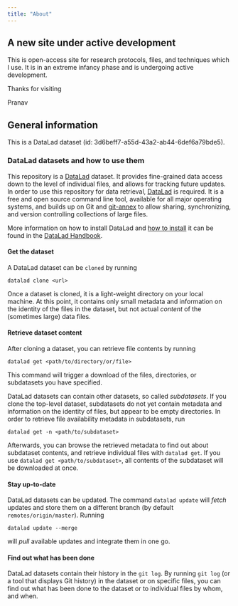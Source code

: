 ```yaml
---
title: "About"
---
```


## A new site under active development

This is open-access site for research protocols, files, and techniques which I use. It is in an extreme infancy phase and is undergoing active development.

Thanks for visiting

Pranav


## General information

This is a DataLad dataset (id: 3d6beff7-a55d-43a2-ab44-6def6a79bde5).

### DataLad datasets and how to use them

This repository is a [DataLad](https://www.datalad.org/) dataset. It provides fine-grained data access down to the level of individual files, and allows for tracking future updates. In order to use this repository for data retrieval, [DataLad](https://www.datalad.org/) is required. It is a free and open source command line tool, available for all major operating systems, and builds up on Git and [git-annex](https://git-annex.branchable.com/) to allow sharing, synchronizing, and version controlling collections of large files.

More information on how to install DataLad and [how to install](http://handbook.datalad.org/en/latest/intro/installation.html) it can be found in the [DataLad Handbook](https://handbook.datalad.org/en/latest/index.html).

#### Get the dataset

A DataLad dataset can be `cloned` by running

```         
datalad clone <url>
```

Once a dataset is cloned, it is a light-weight directory on your local machine. At this point, it contains only small metadata and information on the identity of the files in the dataset, but not actual *content* of the (sometimes large) data files.

#### Retrieve dataset content

After cloning a dataset, you can retrieve file contents by running

```         
datalad get <path/to/directory/or/file>
```

This command will trigger a download of the files, directories, or subdatasets you have specified.

DataLad datasets can contain other datasets, so called *subdatasets*. If you clone the top-level dataset, subdatasets do not yet contain metadata and information on the identity of files, but appear to be empty directories. In order to retrieve file availability metadata in subdatasets, run

```         
datalad get -n <path/to/subdataset>
```

Afterwards, you can browse the retrieved metadata to find out about subdataset contents, and retrieve individual files with `datalad get`. If you use `datalad get <path/to/subdataset>`, all contents of the subdataset will be downloaded at once.

#### Stay up-to-date

DataLad datasets can be updated. The command `datalad update` will *fetch* updates and store them on a different branch (by default `remotes/origin/master`). Running

```         
datalad update --merge
```

will *pull* available updates and integrate them in one go.

#### Find out what has been done

DataLad datasets contain their history in the `git log`. By running `git log` (or a tool that displays Git history) in the dataset or on specific files, you can find out what has been done to the dataset or to individual files by whom, and when.
